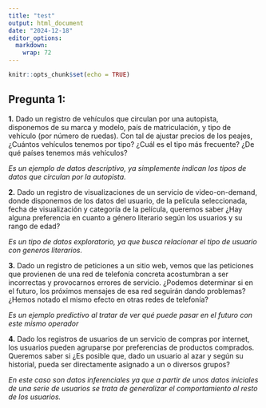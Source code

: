 ```yaml
---
title: "test"
output: html_document
date: "2024-12-18"
editor_options: 
  markdown: 
    wrap: 72
---
```


```r
knitr::opts_chunk$set(echo = TRUE)
```

## Pregunta 1:

**1.** Dado un registro de vehículos que circulan por una autopista,
disponemos de su marca y modelo, país de matriculación, y tipo de
vehículo (por número de ruedas). Con tal de ajustar precios de los
peajes, ¿Cuántos vehículos tenemos por tipo? ¿Cuál es el tipo más
frecuente? ¿De qué países tenemos más vehículos?

*Es un ejemplo de datos descriptivo, ya simplemente indican los tipos de
datos que circulan por la autopista.*

**2.** Dado un registro de visualizaciones de un servicio de
video-on-demand, donde disponemos de los datos del usuario, de la
película seleccionada, fecha de visualización y categoría de la
película, queremos saber ¿Hay alguna preferencia en cuanto a género
literario según los usuarios y su rango de edad?

*Es un tipo de datos exploratorio, ya que busca relacionar el tipo de
usuario con generos literarios.*

**3.** Dado un registro de peticiones a un sitio web, vemos que las
peticiones que provienen de una red de telefonía concreta acostumbran a
ser incorrectas y provocarnos errores de servicio. ¿Podemos determinar
si en el futuro, los próximos mensajes de esa red seguirán dando
problemas? ¿Hemos notado el mismo efecto en otras redes de telefonía?

*Es un ejemplo predictivo al tratar de ver qué puede pasar en el futuro
con este mismo operador*

**4.** Dado los registros de usuarios de un servicio de compras por
internet, los usuarios pueden agruparse por preferencias de productos
comprados. Queremos saber si ¿Es posible que, dado un usuario al azar y
según su historial, pueda ser directamente asignado a un o diversos
grupos?

*En este caso son datos inferenciales ya que a partir de unos datos
iniciales de una serie de usuarios se trata de generalizar el
comportamiento al resto de los usuarios.*
